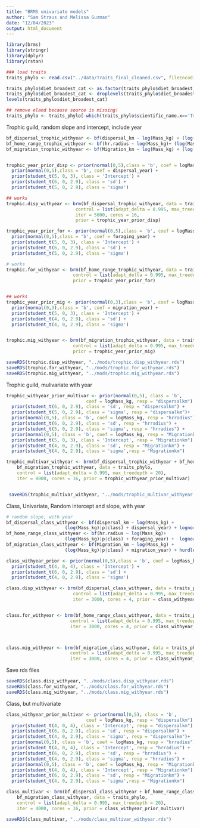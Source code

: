 ```yaml
---
title: "BRMS univariate models"
author: "Sam Straus and Melissa Guzman"
date: "12/04/2023"
output: html_document
---
```


```r
library(brms)
library(stringr)
library(dplyr)
library(rstan)

### load traits
traits_phylo <- read.csv("../data/Traits_final_cleaned.csv", fileEncoding="latin1")

traits_phylo$diet_broadest_cat <- as.factor(traits_phylo$diet_broadest_cat)
traits_phylo$diet_broadest_cat <- droplevels(traits_phylo$diet_broadest_cat)
levels(traits_phylo$diet_broadest_cat)

## remove eland because source is missing!
traits_phylo <- traits_phylo[-which(traits_phylo$scientific_name.x=='Tragelaphus_oryx'),]

```

Trophic guild, random slope and intercept, include year

```r
bf_dispersal_trophic_withyear <- bf(dispersal_km ~ log(Mass_kg) + (log(Mass_kg)|diet_broadest_cat) + dispersal_year) + lognormal(link = "identity")
bf_home_range_trophic_withyear <- bf(hr.radius ~ log(Mass_kg)+ (log(Mass_kg)|diet_broadest_cat) + foraging_year) + lognormal(link = "identity")
bf_migration_trophic_withyear <- bf(Migration_km ~ log(Mass_kg) + (log(Mass_kg)|diet_broadest_cat) + migration_year) + hurdle_lognormal(link = 'identity')


trophic_year_prior_disp <- prior(normal(0,5),class = 'b', coef = logMass_kg) +
  prior(normal(0,5),class = 'b', coef = dispersal_year) +
  prior(student_t(5, 0, 3), class = 'Intercept') +
  prior(student_t(6, 0, 2.9), class = 'sd') +
  prior(student_t(5, 0, 2.9), class = 'sigma')

## works
trophic.disp_withyear <- brm(bf_dispersal_trophic_withyear, data = traits_phylo, 
                          control = list(adapt_delta = 0.995, max_treedepth=20), 
                          iter = 5000, cores = 16,
                          prior = trophic_year_prior_disp)

trophic_year_prior_for <- prior(normal(0,5),class = 'b', coef = logMass_kg) +
  prior(normal(0,5),class = 'b', coef = foraging_year) +
  prior(student_t(5, 0, 3), class = 'Intercept') +
  prior(student_t(6, 0, 2.9), class = 'sd') +
  prior(student_t(5, 0, 2.9), class = 'sigma')

# works
trophic.for_withyear <- brm(bf_home_range_trophic_withyear, data = traits_phylo, 
                         control = list(adapt_delta = 0.995, max_treedepth=20), iter = 5000, cores = 16,
                         prior = trophic_year_prior_for)


## works
trophic_year_prior_mig <- prior(normal(0,3),class = 'b', coef = logMass_kg) +
  prior(normal(0,3),class = 'b', coef = migration_year) +
  prior(student_t(5, 0, 3), class = 'Intercept') +
  prior(student_t(4, 0, 2.9), class = 'sd') +
  prior(student_t(4, 0, 2.9), class = 'sigma') 


trophic.mig_withyear <- brm(bf_migration_trophic_withyear, data = traits_phylo, 
                         control = list(adapt_delta = 0.995, max_treedepth=20), iter = 4000, cores = 16,
                         prior = trophic_year_prior_mig)


```

```r

saveRDS(trophic.disp_withyear, "../mods/trophic.disp_withyear.rds")
saveRDS(trophic.for_withyear, "../mods/trophic.for_withyear.rds")
saveRDS(trophic.mig_withyear, "../mods/trophic.mig_withyear.rds") 

```


Trophic guild, mulivariate with year
```r

trophic_withyear_prior_multivar <- prior(normal(0,5), class = 'b', 
                              coef = logMass_kg, resp = "dispersalkm") +
  prior(student_t(6, 0, 2.9), class = 'sd', resp = "dispersalkm") +
  prior(student_t(5, 0, 2.9), class = 'sigma', resp = "dispersalkm")+
  prior(normal(0,5), class = 'b', coef = logMass_kg, resp = "hrradius") +
  prior(student_t(6, 0, 2.9), class = 'sd', resp = "hrradius") +
  prior(student_t(5, 0, 2.9), class = 'sigma', resp = "hrradius") +
  prior(normal(0,5), class = 'b', coef = logMass_kg, resp = "Migrationkm") +
  prior(student_t(5, 0, 3), class = 'Intercept', resp = "Migrationkm") +
  prior(student_t(4, 0, 2.9), class = 'sd', resp = "Migrationkm") +
  prior(student_t(4, 0, 2.9), class = 'sigma',resp = "Migrationkm")

trophic_multivar_withyear <- brm(bf_dispersal_trophic_withyear + bf_home_range_trophic_withyear +
    bf_migration_trophic_withyear, data = traits_phylo, 
    control = list(adapt_delta = 0.995, max_treedepth = 20), 
    iter = 8000, cores = 16, prior = trophic_withyear_prior_multivar)


 saveRDS(trophic_multivar_withyear, "../mods/trophic_multivar_withyear.rds")


```


Class, Univariate, Random intercept and slope, with year
```r

# random slope, with year
bf_dispersal_class_withyear <- bf(dispersal_km ~ log(Mass_kg) + 
                      (log(Mass_kg)|p|class) + dispersal_year) + lognormal()
bf_home_range_class_withyear <- bf(hr.radius ~ log(Mass_kg)+ 
                      (log(Mass_kg)|p|class) + foraging_year) +  lognormal()
bf_migration_class_withyear <- bf(Migration_km ~ log(Mass_kg) + 
                      (log(Mass_kg)|p|class) + migration_year) + hurdle_lognormal()

class_withyear_prior <- prior(normal(0,5),class = 'b', coef = logMass_kg) +
  prior(student_t(4, 0, 4), class = 'Intercept') +
  prior(student_t(6, 0, 2.9), class = 'sd') +
  prior(student_t(4, 0, 2.9), class = 'sigma')

class.disp_withyear <- brm(bf_dispersal_class_withyear, data = traits_phylo, 
                         control = list(adapt_delta = 0.995, max_treedepth=20), 
                         iter = 3000, cores = 4, prior = class_withyear_prior)


class.for_withyear <- brm(bf_home_range_class_withyear, data = traits_phylo, 
                        control = list(adapt_delta = 0.995, max_treedepth=20), 
                        iter = 3000, cores = 4, prior = class_withyear_prior)



class.mig_withyear <- brm(bf_migration_class_withyear, data = traits_phylo, 
                        control = list(adapt_delta = 0.995, max_treedepth=20), 
                        iter = 3000, cores = 4, prior = class_withyear_prior)

```
Save rds files
```r
saveRDS(class.disp_withyear, "../mods/class.disp_withyear.rds")
saveRDS(class.for_withyear, "../mods/class.for_withyear.rds")
saveRDS(class.mig_withyear, "../mods/class.mig_withyear.rds")

```


Class, but multivariate
```r

class_withyear_prior_multivar <- prior(normal(0,5), class = 'b', 
                              coef = logMass_kg, resp = "dispersalkm") +
  prior(student_t(4, 0, 4), class = 'Intercept', resp = "dispersalkm") +
  prior(student_t(6, 0, 2.9), class = 'sd', resp = "dispersalkm") +
  prior(student_t(4, 0, 2.9), class = 'sigma', resp = "dispersalkm")+
  prior(normal(0,5), class = 'b', coef = logMass_kg, resp = "hrradius") +
  prior(student_t(4, 0, 4), class = 'Intercept', resp = "hrradius") +
  prior(student_t(6, 0, 2.9), class = 'sd', resp = "hrradius") +
  prior(student_t(4, 0, 2.9), class = 'sigma', resp = "hrradius") +
  prior(normal(0,5), class = 'b', coef = logMass_kg, resp = "Migrationkm") +
  prior(student_t(4, 0, 4), class = 'Intercept', resp = "Migrationkm") +
  prior(student_t(6, 0, 2.9), class = 'sd', resp = "Migrationkm") +
  prior(student_t(4, 0, 2.9), class = 'sigma',resp = "Migrationkm")

class_multivar <- brm(bf_dispersal_class_withyear + bf_home_range_class_withyear +
    bf_migration_class_withyear, data = traits_phylo, 
    control = list(adapt_delta = 0.995, max_treedepth = 20), 
    iter = 4000, cores = 16, prior = class_withyear_prior_multivar)

saveRDS(class_multivar, "../mods/class_multivar_withyear.rds")

````